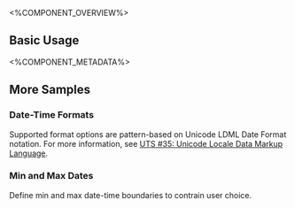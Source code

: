 
<%COMPONENT_OVERVIEW%>

## Basic Usage
<Basic />

<%COMPONENT_METADATA%>

## More Samples

### Date-Time Formats
Supported format options are pattern-based on Unicode LDML Date Format notation.
For more information, see <a target="_blank" href="http://unicode.org/reports/tr35/#Date_Field_Symbol_Table">UTS #35: Unicode Locale Data Markup Language</a>.
<FormatPattern />

### Min and Max Dates
Define min and max date-time boundaries to contrain user choice.

<MinMax />